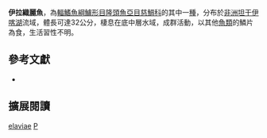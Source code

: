 {{Speciesbox 
| genus = Plecodus
| species = elaviae
| status = LC
| status_system = IUCN3.1
| authority = [[Poll|Poll]], 1949
| synonyms = *''Perissodus elaviae''<br /><small>Poll, 1949</small>
}}
'''伊拉織麗魚'''，為[[輻鰭魚綱|輻鰭魚綱]][[鱸形目|鱸形目]][[隆頭魚亞目|隆頭魚亞目]][[慈鯛科|慈鯛科]]的其中一[[種|種]]，分布於[[非洲|非洲]][[坦干伊喀湖|坦干伊喀湖]]流域，體長可達32公分，棲息在底中層水域，成群活動，以其他[[魚類|魚類]]的鱗片為食，生活習性不明。

== 參考文獻 ==
*{{FishBase_species|genus=Plecodus|species=elaviae|year=2013|month=4}}

== 擴展閱讀 ==
{{refbegin}}
{{wikispecies-inline|Plecodus elaviae|伊拉織麗魚}}
{{refend}}
{{Taxonbar|from=Q3317550}}

[[Category:織麗魚屬|elaviae]]
[[Category:1949年描述的魚類|P]]


{{鱸形目小作品}}
